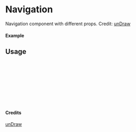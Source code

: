 
<Meta of={Navigation} title="unDraw/Navigation" />

# Navigation

Navigation component with different props.
Credit: [unDraw](https://undraw.co/illustrations)

#### Example

<Canvas of={Navigation.Primary} />

## Usage

```ts
import { Navigation } from "yadl-ui";

const Example = () => {
  return (
      <Navigation />
  );
};

export default Example;
```

#### Credits
[unDraw](https://undraw.co/illustrations)
